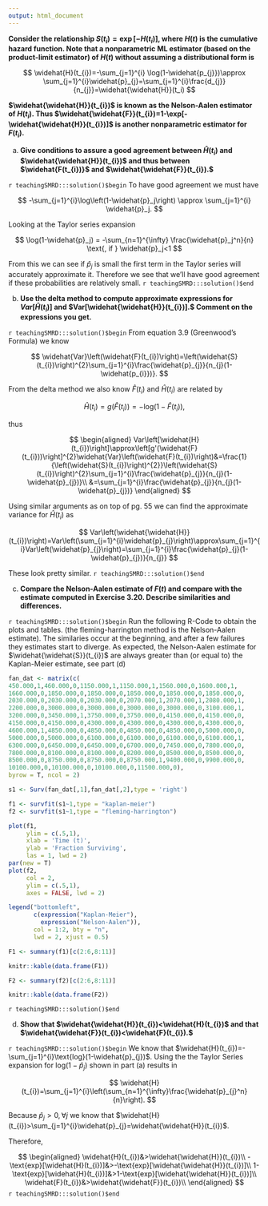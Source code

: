 ```yaml
---
output: html_document
---
```


__Consider the relationship $S(t_{i})=\exp[-H(t_{i})],$ where $H(t)$ is  the cumulative hazard function.  Note that a nonparametric ML estimator (based on the product-limit estimator) of $H(t)$ without assuming a distributional form is__

$$
\widehat{H}(t_{i})=-\sum_{j=1}^{i} \log(1-\widehat{p_{j}})\approx \sum_{j=1}^{i}\widehat{p}_{j}=\sum_{j=1}^{i}\frac{d_{j}}{n_{j}}=\widehat{\widehat{H}}(t_i)
$$

__$\widehat{\widehat{H}}(t_{i})$ is known as the Nelson-Aalen estimator of $H(t_{i}).$  Thus $\widehat{\widehat{F}}(t_{i})=1-\exp[-\widehat{\widehat{H}}(t_{i})]$ is another nonparametric estimator for $F(t_{i}).$__

a. __Give conditions to assure a good agreement between $\widehat{H}(t_{i})$ and $\widehat{\widehat{H}}(t_{i})$ and thus between $\widehat{F(t_{i})}$ and $\widehat{\widehat{F}}(t_{i}).$__

`r teachingSMRD:::solution()$begin`
To have good agreement we must have

$$
-\sum_{j=1}^{i}\log\left(1-\widehat{p}_j\right) \approx \sum_{j=1}^{i} \widehat{p}_j.
$$

Looking at the Taylor series expansion 

$$
\log(1-\widehat{p}_j) = -\sum_{n=1}^{\infty} \frac{\widehat{p}_j^n}{n} \text{, if } \widehat{p}_j<1
$$

From this we can see if $\widehat{p}_j$ is small the first term in the Taylor series will accurately approximate it.  Therefore we see that we'll have good agreement if these probabilities are relatively small.
`r teachingSMRD:::solution()$end`

b. __Use the delta method to compute approximate expressions for $Var[\widehat{H}(t_{i})]$ and $Var[\widehat{\widehat{H}}(t_{i})].$  Comment on the expressions you get.__

`r teachingSMRD:::solution()$begin`
From equation 3.9 (Greenwood's Formula) we know

$$
\widehat{Var}\left(\widehat{F}(t_{i})\right)=\left(\widehat{S}(t_{i})\right)^{2}\sum_{j=1}^{i}\frac{\widehat{p}_{j}}{n_{j}(1-\widehat{p_{i}})}.
$$  

From the delta method we also know $\widehat{F}(t_{i})$ and $\widehat{H}(t_{i})$ are related by 

$$
\widehat{H}(t_{i})=g\left(\widehat{F}(t_{i})\right)=-\text{log}(1-\widehat{F}(t_{i})),
$$ 

thus

$$
\begin{aligned}
Var\left[\widehat{H}(t_{i})\right]\approx\left[g'(\widehat{F}(t_{i}))\right]^{2}\widehat{Var}\left(\widehat{F}(t_{i})\right)&=\frac{1}{\left(\widehat{S}(t_{i})\right)^{2}}\left(\widehat{S}(t_{i})\right)^{2}\sum_{j=1}^{i}\frac{\widehat{p}_{j}}{n_{j}(1-\widehat{p}_{j})}\\
&=\sum_{j=1}^{i}\frac{\widehat{p}_{j}}{n_{j}(1-\widehat{p}_{j})}
\end{aligned}
$$

Using similar arguments as on top of pg. 55 we can find the approximate variance for $\widehat{H}(t_{i})$ as

$$
Var\left(\widehat{\widehat{H}}(t_{i})\right)=Var\left(\sum_{j=1}^{i}\widehat{p}_{j}\right)\approx\sum_{j=1}^{i}Var\left(\widehat{p}_{j}\right)=\sum_{j=1}^{i}\frac{\widehat{p}_{j}(1-\widehat{p}_{j})}{n_{j}}
$$

These look pretty similar.
`r teachingSMRD:::solution()$end`

c. __Compare the Nelson-Aalen estimate of $F(t)$ and compare with the estimate computed in Exercise 3.20.  Describe similarities and differences.__

`r teachingSMRD:::solution()$begin`
Run the following R-Code to obtain the plots and tables. (the fleming-harrington method is the Nelson-Aalen estimate).  The similaries occur at the beginning, and after a few failures they estimates start to diverge.  As expected, the Nelson-Aalen estimate for $\widehat{\widehat{S}}(t_{i})$ are always greater than (or equal to) the Kaplan-Meier estimate, see part (d)

```r
fan_dat <- matrix(c(
450.000,1,460.000,0,1150.000,1,1150.000,1,1560.000,0,1600.000,1,
1660.000,0,1850.000,0,1850.000,0,1850.000,0,1850.000,0,1850.000,0,
2030.000,0,2030.000,0,2030.000,0,2070.000,1,2070.000,1,2080.000,1,
2200.000,0,3000.000,0,3000.000,0,3000.000,0,3000.000,0,3100.000,1,
3200.000,0,3450.000,1,3750.000,0,3750.000,0,4150.000,0,4150.000,0,
4150.000,0,4150.000,0,4300.000,0,4300.000,0,4300.000,0,4300.000,0,
4600.000,1,4850.000,0,4850.000,0,4850.000,0,4850.000,0,5000.000,0,
5000.000,0,5000.000,0,6100.000,0,6100.000,0,6100.000,0,6100.000,1,
6300.000,0,6450.000,0,6450.000,0,6700.000,0,7450.000,0,7800.000,0,
7800.000,0,8100.000,0,8100.000,0,8200.000,0,8500.000,0,8500.000,0,
8500.000,0,8750.000,0,8750.000,0,8750.000,1,9400.000,0,9900.000,0,
10100.000,0,10100.000,0,10100.000,0,11500.000,0),
byrow = T, ncol = 2)

s1 <- Surv(fan_dat[,1],fan_dat[,2],type = 'right')

f1 <- survfit(s1~1,type = "kaplan-meier")
f2 <- survfit(s1~1,type = "fleming-harrington")

plot(f1, 
     ylim = c(.5,1), 
     xlab = 'Time (t)',
     ylab = 'Fraction Surviving',
     las = 1, lwd = 2)
par(new = T)
plot(f2,
     col = 2,
     ylim = c(.5,1),
     axes = FALSE, lwd = 2)

legend("bottomleft", 
       c(expression("Kaplan-Meier"),
         expression("Nelson-Aalen")),
       col = 1:2, bty = "n", 
       lwd = 2, xjust = 0.5)
```

```r
F1 <- summary(f1)[c(2:6,8:11)]

knitr::kable(data.frame(F1))
```

```r
F2 <- summary(f2)[c(2:6,8:11)]

knitr::kable(data.frame(F2))
```
`r teachingSMRD:::solution()$end`

d. __Show that $\widehat{\widehat{H}}(t_{i})<\widehat{H}(t_{i})$ and that $\widehat{\widehat{F}}(t_{i})<\widehat{F}(t_{i}).$__

`r teachingSMRD:::solution()$begin`
We know that $\widehat{H}(t_{i})=-\sum_{j=1}^{i}\text{log}(1-\widehat{p}_{j})$. Using the the Taylor Series expansion for $\text{log}(1-\widehat{p}_{j})$ shown in part (a) results in

$$
\widehat{H}(t_{i})=\sum_{j=1}^{i}\left(\sum_{n=1}^{\infty}\frac{\widehat{p}_{j}^n}{n}\right).
$$

Because $\widehat{p}_{j}>0, \forall j$ we know that $\widehat{H}(t_{i})>\sum_{j=1}^{i}\widehat{p}_{j}=\widehat{\widehat{H}}(t_{i})$. 

Therefore,

$$
\begin{aligned}
\widehat{H}(t_{i})&>\widehat{\widehat{H}}(t_{i})\\
-\text{exp}[\widehat{H}(t_{i})]&>-\text{exp}[\widehat{\widehat{H}}(t_{i})]\\
1-\text{exp}[\widehat{H}(t_{i})]&>1-\text{exp}[\widehat{\widehat{H}}(t_{i})]\\
\widehat{F}(t_{i})&>\widehat{\widehat{F}}(t_{i})\\
\end{aligned}
$$
`r teachingSMRD:::solution()$end`
